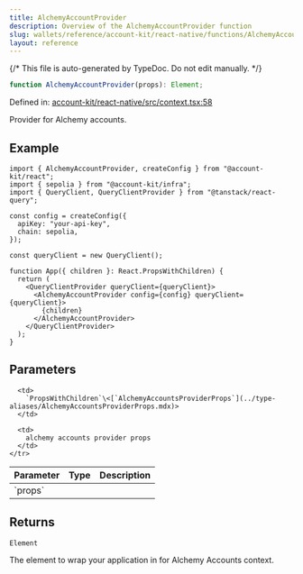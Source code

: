 ```yaml
---
title: AlchemyAccountProvider
description: Overview of the AlchemyAccountProvider function
slug: wallets/reference/account-kit/react-native/functions/AlchemyAccountProvider
layout: reference
---
```


{/* This file is auto-generated by TypeDoc. Do not edit manually. */}

```ts
function AlchemyAccountProvider(props): Element;
```

Defined in: [account-kit/react-native/src/context.tsx:58](https://github.com/alchemyplatform/aa-sdk/blob/153785ddc87beb160382c2bae7dbafa4a66ade9a/account-kit/react-native/src/context.tsx#L58)

Provider for Alchemy accounts.

## Example

```tsx
import { AlchemyAccountProvider, createConfig } from "@account-kit/react";
import { sepolia } from "@account-kit/infra";
import { QueryClient, QueryClientProvider } from "@tanstack/react-query";

const config = createConfig({
  apiKey: "your-api-key",
  chain: sepolia,
});

const queryClient = new QueryClient();

function App({ children }: React.PropsWithChildren) {
  return (
    <QueryClientProvider queryClient={queryClient}>
      <AlchemyAccountProvider config={config} queryClient={queryClient}>
        {children}
      </AlchemyAccountProvider>
    </QueryClientProvider>
  );
}
```

## Parameters

<table>
  <thead>
    <tr>
      <th align="left">Parameter</th>
      <th align="left">Type</th>
      <th align="left">Description</th>
    </tr>
  </thead>

  <tbody>
    <tr>
      <td>
        `props`
      </td>

      <td>
        `PropsWithChildren`\<[`AlchemyAccountsProviderProps`](../type-aliases/AlchemyAccountsProviderProps.mdx)>
      </td>

      <td>
        alchemy accounts provider props
      </td>
    </tr>

  </tbody>
</table>

## Returns

`Element`

The element to wrap your application in for Alchemy Accounts context.
